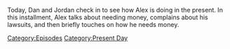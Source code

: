 {{DEFAULTSORT:
    #_EPISODE_0672:April 18, 2022
}}{{Episode
    | title           = April 18, 2022
    | caption         = [https://knowledgefight.libsyn.com/672-april-18-2022 Listen to this episode on Libsyn]
    | episodeNumber   = 672
    | length          = 01:18:01
    | airDate         = April 20, 2022
    | coverageDate    = April 18, 2022
    | episodeType     = [[:Category:Present Day|Present Day]]
    | previousEpisode = [[671: April 13, 2022]]
    | nextEpisode     = [[673: Jordan Takes The Wheel 8]]
}}

{{Stub}}

Today, Dan and Jordan check in to see how Alex is doing in the present. In this installment, Alex talks about needing money, complains about his lawsuits, and then briefly touches on how he needs money.

[[Category:Episodes]]
[[Category:Present Day]]